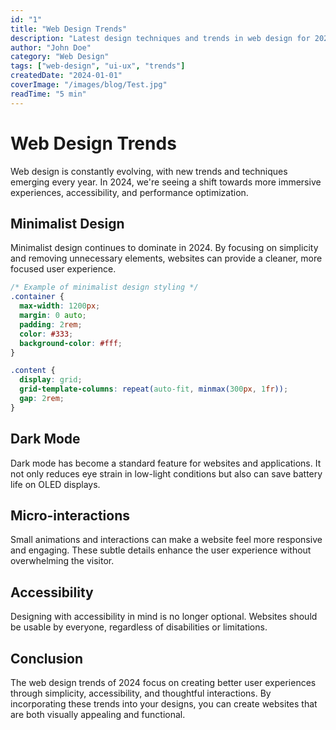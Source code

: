 ```yaml
---
id: "1"
title: "Web Design Trends"
description: "Latest design techniques and trends in web design for 2024"
author: "John Doe"
category: "Web Design"
tags: ["web-design", "ui-ux", "trends"]
createdDate: "2024-01-01"
coverImage: "/images/blog/Test.jpg"
readTime: "5 min"
---
```


# Web Design Trends

Web design is constantly evolving, with new trends and techniques emerging every year. In 2024, we're seeing a shift towards more immersive experiences, accessibility, and performance optimization.

## Minimalist Design

Minimalist design continues to dominate in 2024. By focusing on simplicity and removing unnecessary elements, websites can provide a cleaner, more focused user experience.

```css
/* Example of minimalist design styling */
.container {
  max-width: 1200px;
  margin: 0 auto;
  padding: 2rem;
  color: #333;
  background-color: #fff;
}

.content {
  display: grid;
  grid-template-columns: repeat(auto-fit, minmax(300px, 1fr));
  gap: 2rem;
}
```

## Dark Mode

Dark mode has become a standard feature for websites and applications. It not only reduces eye strain in low-light conditions but also can save battery life on OLED displays.

## Micro-interactions

Small animations and interactions can make a website feel more responsive and engaging. These subtle details enhance the user experience without overwhelming the visitor.

## Accessibility

Designing with accessibility in mind is no longer optional. Websites should be usable by everyone, regardless of disabilities or limitations.

## Conclusion

The web design trends of 2024 focus on creating better user experiences through simplicity, accessibility, and thoughtful interactions. By incorporating these trends into your designs, you can create websites that are both visually appealing and functional.
